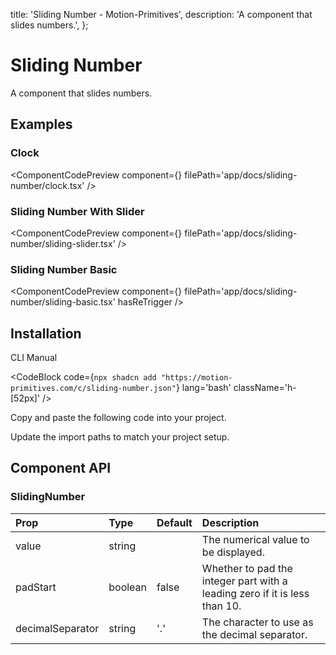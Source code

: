   title: 'Sliding Number - Motion-Primitives',
  description: 'A component that slides numbers.',
};


# Sliding Number

A component that slides numbers.

## Examples

### Clock

<ComponentCodePreview
  component={<Clock />}
  filePath='app/docs/sliding-number/clock.tsx'
/>

### Sliding Number With Slider

<ComponentCodePreview
  component={<SlidingNumberWithSlider />}
  filePath='app/docs/sliding-number/sliding-slider.tsx'
/>

### Sliding Number Basic

<ComponentCodePreview
  component={<SlidingNumberBasic />}
  filePath='app/docs/sliding-number/sliding-basic.tsx'
  hasReTrigger
/>

## Installation

<Tabs defaultValue="cli">

<TabsList>
  <TabsTrigger value='cli'>CLI</TabsTrigger>
  <TabsTrigger value='manual'>Manual</TabsTrigger>
</TabsList>

<TabsContent value="cli">

<CodeBlock
  code={`npx shadcn add "https://motion-primitives.com/c/sliding-number.json"`}
  lang='bash'
  className='h-[52px]'
/>

</TabsContent>

<TabsContent value="manual">

<Steps>

<Step>Copy and paste the following code into your project.</Step>

<CodeBlock filePath='components/core/sliding-number.tsx' />

<Step>Update the import paths to match your project setup.</Step>

</Steps>

</TabsContent>

</Tabs>

## Component API

### SlidingNumber

| Prop             | Type    | Default | Description                                                                |
| :--------------- | :------ | :------ | :------------------------------------------------------------------------- |
| value            | string  |         | The numerical value to be displayed.                                       |
| padStart         | boolean | false   | Whether to pad the integer part with a leading zero if it is less than 10. |
| decimalSeparator | string  | '.'     | The character to use as the decimal separator.                             |
